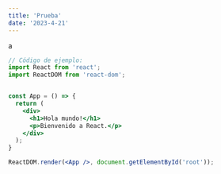 ```yaml
---
title: 'Prueba'
date: '2023-4-21'
---
```



a
```jsx
// Código de ejemplo:
import React from 'react';
import ReactDOM from 'react-dom';


const App = () => {
  return (
    <div>
      <h1>Hola mundo!</h1>
      <p>Bienvenido a React.</p>
    </div>
  );
}

ReactDOM.render(<App />, document.getElementById('root'));

```